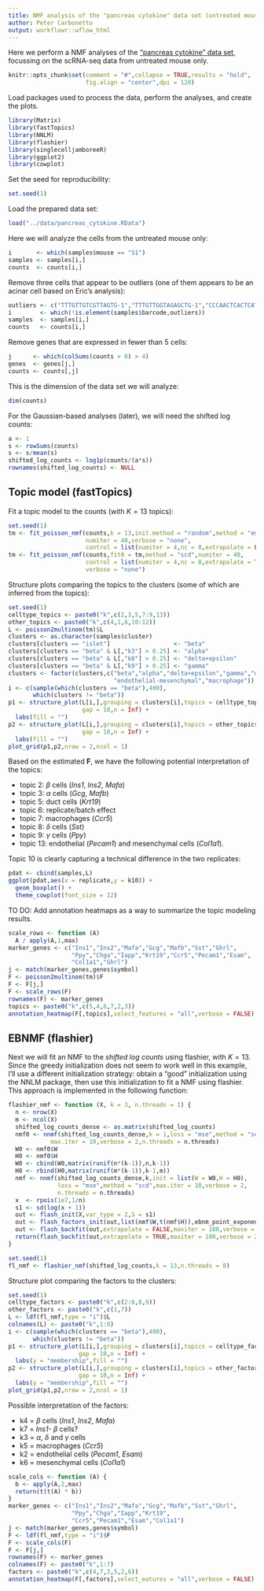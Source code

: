 ```yaml
---
title: NMF analysis of the "pancreas cytokine" data set (untreated mouse only)
author: Peter Carbonetto
output: workflowr::wflow_html
---
```


Here we perform a NMF analyses of the
["pancreas cytokine" data set](pancreas_cytokine.html), focussing on
the scRNA-seq data from untreated mouse only.

```r
knitr::opts_chunk$set(comment = "#",collapse = TRUE,results = "hold",
                      fig.align = "center",dpi = 120)
```

Load packages used to process the data, perform the analyses, and
create the plots.

```r
library(Matrix)
library(fastTopics)
library(NNLM)
library(flashier)
library(singlecelljamboreeR)
library(ggplot2)
library(cowplot)
```

Set the seed for reproducibility:

```r
set.seed(1)
```

Load the prepared data set:

```r
load("../data/pancreas_cytokine.RData")
```

Here we will analyze the cells from the untreated mouse only:

```r
i       <- which(samples$mouse == "S1")
samples <- samples[i,]
counts  <- counts[i,]
```

Remove three cells that appear to be outliers (one of them appears to
be an acinar cell based on Eric's analysis):

```r
outliers <- c("TTTGTTGTCGTTAGTG-1","TTTGTTGGTAGAGCTG-1","CCCAACTCACTCATAG-1")
i        <- which(!is.element(samples$barcode,outliers))
samples  <- samples[i,]
counts   <- counts[i,]
```

Remove genes that are expressed in fewer than 5 cells:

```r
j      <- which(colSums(counts > 0) > 4)
genes  <- genes[j,]
counts <- counts[,j]
```

This is the dimension of the data set we will analyze:

```r
dim(counts)
```

For the Gaussian-based analyses (later), we will need the shifted log
counts:

```r
a <- 1
s <- rowSums(counts)
s <- s/mean(s)
shifted_log_counts <- log1p(counts/(a*s))
rownames(shifted_log_counts) <- NULL
```

## Topic model (fastTopics)

Fit a topic model to the counts (with $K = 13$ topics):

```r
set.seed(1)
tm <- fit_poisson_nmf(counts,k = 13,init.method = "random",method = "em",
                      numiter = 40,verbose = "none",
					  control = list(numiter = 4,nc = 8,extrapolate = FALSE))
tm <- fit_poisson_nmf(counts,fit0 = tm,method = "scd",numiter = 40,
                      control = list(numiter = 4,nc = 8,extrapolate = TRUE),
					  verbose = "none")
```

Structure plots comparing the topics to the clusters (some of which
are inferred from the topics):

```r
set.seed(1)
celltype_topics <- paste0("k",c(2,3,5,7:9,13))
other_topics <- paste0("k",c(4,1,6,10:12))
L <- poisson2multinom(tm)$L
clusters <- as.character(samples$cluster)
clusters[clusters == "islet"]                  <- "beta"
clusters[clusters == "beta" & L[,"k3"] > 0.25] <- "alpha"
clusters[clusters == "beta" & L[,"k8"] > 0.25] <- "delta+epsilon"
clusters[clusters == "beta" & L[,"k9"] > 0.25] <- "gamma"
clusters <- factor(clusters,c("beta","alpha","delta+epsilon","gamma","duct",
                              "endothelial-mesenchymal","macrophage"))
i <- c(sample(which(clusters == "beta"),400),
       which(clusters != "beta"))
p1 <- structure_plot(L[i,],grouping = clusters[i],topics = celltype_topics,
                     gap = 10,n = Inf) +
  labs(fill = "")
p2 <- structure_plot(L[i,],grouping = clusters[i],topics = other_topics,
                     gap = 10,n = Inf) +
  labs(fill = "")
plot_grid(p1,p2,nrow = 2,ncol = 1)
```

Based on the estimated $\mathbf{F}$, we have the following potential
interpretation of the topics:

+ topic 2: $\beta$ cells (*Ins1*, *Ins2*, *Mafa*)
+ topic 3: $\alpha$ cells (*Gcg*, *Mafb*)
+ topic 5: duct cells (*Krt19*)
+ topic 6: replicate/batch effect
+ topic 7: macrophages (*Ccr5*)
+ topic 8: $\delta$ cells (*Sst*)
+ topic 9: $\gamma$ cells (*Ppy*)
+ topic 13: endothelial (*Pecam1*) and mesenchymal cells (*Col1a1*).

Topic 10 is clearly capturing a technical difference in the two
replicates:

```r
pdat <- cbind(samples,L)
ggplot(pdat,aes(x = replicate,y = k10)) +
  geom_boxplot() +
  theme_cowplot(font_size = 12)
```

TO DO: Add annotation heatmaps as a way to summarize the topic
modeling results.

```r
scale_rows <- function (A)
  A / apply(A,1,max)
marker_genes <- c("Ins1","Ins2","Mafa","Gcg","Mafb","Sst","Ghrl",
                  "Ppy","Chga","Iapp","Krt19","Ccr5","Pecam1","Esam",
				  "Col1a1","Ghrl")
j <- match(marker_genes,genes$symbol)
F <- poisson2multinom(tm)$F
F <- F[j,]
F <- scale_rows(F)
rownames(F) <- marker_genes
topics <- paste0("k",c(5,4,6,7,2,3))
annotation_heatmap(F[,topics],select_features = "all",verbose = FALSE)
```

## EBNMF (flashier)

Next we will fit an NMF to the *shifted log counts* using flashier,
with $K = 13$. Since the greedy initialization does not seem to work
well in this example, I'll use a different initialization strategy:
obtain a "good" initialization using the NNLM package, then use this
initialization to fit a NMF using flashier. This approach is
implemented in the following function:

```r
flashier_nmf <- function (X, k = 3, n.threads = 1) {
  n <- nrow(X)
  m <- ncol(X)
  shifted_log_counts_dense <- as.matrix(shifted_log_counts)
  nmf0 <- nnmf(shifted_log_counts_dense,k = 1,loss = "mse",method = "scd",
            max.iter = 10,verbose = 2,n.threads = n.threads)
  W0 <- nmf0$W
  H0 <- nmf0$H
  W0 <- cbind(W0,matrix(runif(n*(k-1)),n,k-1))
  H0 <- rbind(H0,matrix(runif(m*(k-1)),k-1,m))
  nmf <- nnmf(shifted_log_counts_dense,k,init = list(W = W0,H = H0),
              loss = "mse",method = "scd",max.iter = 10,verbose = 2,
			  n.threads = n.threads)
  x  <- rpois(1e7,1/n)
  s1 <- sd(log(x + 1))
  out <- flash_init(X,var_type = 2,S = s1)
  out <- flash_factors_init(out,list(nmf$W,t(nmf$H)),ebnm_point_exponential)
  out <- flash_backfit(out,extrapolate = FALSE,maxiter = 100,verbose = 2)
  return(flash_backfit(out,extrapolate = TRUE,maxiter = 100,verbose = 2))
}
```

```r
set.seed(1)
fl_nmf <- flashier_nmf(shifted_log_counts,k = 13,n.threads = 8)
```

Structure plot comparing the factors to the clusters:

```r
set.seed(1)
celltype_factors <- paste0("k",c(2:6,8,9))
other_factors <- paste0("k",c(1,7))
L <- ldf(fl_nmf,type = "i")$L
colnames(L) <- paste0("k",1:9)
i <- c(sample(which(clusters == "beta"),400),
       which(clusters != "beta"))
p1 <- structure_plot(L[i,],grouping = clusters[i],topics = celltype_factors,
                    gap = 10,n = Inf) +
  labs(y = "membership",fill = "")
p2 <- structure_plot(L[i,],grouping = clusters[i],topics = other_factors,
                    gap = 10,n = Inf) +
  labs(y = "membership",fill = "")
plot_grid(p1,p2,nrow = 2,ncol = 1)
```

Possible interpretation of the factors:

+ k4 = $\beta$ cells (*Ins1*, *Ins2*, *Mafa*)
+ k7 = *Ins1-* $\beta$ cells?
+ k3 = $\alpha$, $\delta$ and $\gamma$ cells
+ k5 = macrophages (*Ccr5*)
+ k2 = endothelial cells (*Pecam1*, *Esam*)
+ k6 = mesenchymal cells (*Col1a1*)

```r
scale_cols <- function (A) {
  b <- apply(A,2,max)
  return(t(t(A) * b))
}
marker_genes <- c("Ins1","Ins2","Mafa","Gcg","Mafb","Sst","Ghrl",
                  "Ppy","Chga","Iapp","Krt19",
                  "Ccr5","Pecam1","Esam","Col1a1")
j <- match(marker_genes,genes$symbol)
F <- ldf(fl_nmf,type = "i")$F
F <- scale_cols(F)
F <- F[j,]
rownames(F) <- marker_genes
colnames(F) <- paste0("k",1:7)
factors <- paste0("k",c(4,7,3,5,2,6))
annotation_heatmap(F[,factors],select_eatures = "all",verbose = FALSE)
```
